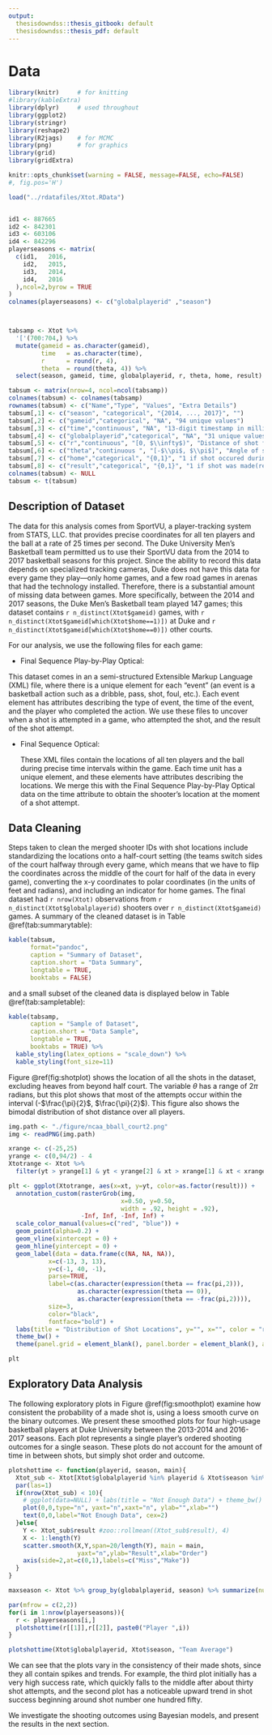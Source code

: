 ```yaml
---
output:
  thesisdowndss::thesis_gitbook: default
  thesisdowndss::thesis_pdf: default
---
```


# Data {#data}

```r

library(knitr)     # for knitting
#library(kableExtra)
library(dplyr)     # used throughout
library(ggplot2)
library(stringr)
library(reshape2)
library(R2jags)    # for MCMC
library(png)       # for graphics
library(grid)
library(gridExtra)

knitr::opts_chunk$set(warning = FALSE, message=FALSE, echo=FALSE)
#, fig.pos='H')

load("../rdatafiles/Xtot.RData")


id1 <- 887665 
id2 <- 842301 
id3 <- 603106 
id4 <- 842296 
playerseasons <- matrix(
  c(id1,   2016,
    id2,   2015,
    id3,   2014,
    id4,   2016
  ),ncol=2,byrow = TRUE
)
colnames(playerseasons) <- c("globalplayerid" ,"season")



tabsamp <- Xtot %>%
  '['(700:704,) %>%
  mutate(gameid = as.character(gameid),
         time   = as.character(time),
         r      = round(r, 4),
         theta  = round(theta, 4)) %>%
  select(season, gameid, time, globalplayerid, r, theta, home, result)

tabsum <- matrix(nrow=4, ncol=ncol(tabsamp))
colnames(tabsum) <- colnames(tabsamp)
rownames(tabsum) <- c("Name","Type", "Values", "Extra Details")
tabsum[,1] <- c("season", "categorical", "{2014, ..., 2017}", "")
tabsum[,2] <- c("gameid","categorical", "NA", "94 unique values")
tabsum[,3] <- c("time","continuous", "NA", "13-digit timestamp in milliseconds")
tabsum[,4] <- c("globalplayerid","categorical", "NA", "31 unique values")
tabsum[,5] <- c("r","continuous", "[0, $\\infty$)", "Distance of shot from hoop (feet)")
tabsum[,6] <- c("theta","continuous ", "[-$\\pi$, $\\pi$]", "Angle of shot (radians)")
tabsum[,7] <- c("home","categorical", "{0,1}", "1 if shot occured during a home game")
tabsum[,8] <- c("result","categorical", "{0,1}", "1 if shot was made(response)")
colnames(tabsum) <- NULL
tabsum <- t(tabsum)

```

<!--

**Help!** This does not work :(

Here is a reference to the plot Figure \@ref(fig:dukelogo).

```r
plot(iris)
```

Here is a reference to the table Table \@ref(tab:maxdelays)


```r
kable(#max_delays, 
      #col.names = c("Airline", "Max Arrival Delay"),
      head(iris),
      caption = "Maximum Delays by Airline",
      caption.short = "Max Delays by Airline",
      longtable = TRUE,
      booktabs = TRUE)
```

-->

## Description of Dataset

The data for this analysis comes from SportVU, a player-tracking system from STATS, LLC. that provides precise coordinates for all ten players and the ball at a rate of 25 times per second. The Duke University Men's Basketball team permitted us to use their SportVU data from the 2014 to 2017 basketball seasons for this project. Since the ability to record this data depends on specialized tracking cameras, Duke does not have this data for every game they play---only home games, and a few road games in arenas that had the technology installed. Therefore, there is a substantial amount of missing data between games. More specifically, between the 2014 and 2017 seasons, the Duke Men's Basketball team played 147 games; this dataset contains `r n_distinct(Xtot$gameid)` games, with `r n_distinct(Xtot$gameid[which(Xtot$home==1)])` at Duke and `r n_distinct(Xtot$gameid[which(Xtot$home==0)])` other courts.

For our analysis, we use the following files for each game:

* Final Sequence Play-by-Play Optical:

This dataset comes in an a semi-structured Extensible Markup Language (XML) file, where there is a unique element for each "event" (an event is a basketball action such as a dribble, pass, shot, foul, etc.). Each event element has attributes describing the type of event, the time of the event, and the player who completed the action. We use these files to uncover when a shot is attempted in a game, who attempted the shot, and the result of the shot attempt.
    
<!--
* Box Score Optical:

We use this dataset to match the names and IDs of players who are in the game. This is also an XML file, with elements corresponding to individual players. These elements contain attributes describing information about the player (e.g. team name, jersey number) and various statistics for the game (e.g. points, assists, distance run).
-->

* Final Sequence Optical:

    These XML files contain the locations of all ten players and the ball during precise time intervals within the game. Each time unit has a unique element, and these elements have attributes describing the locations. We merge this with the Final Sequence Play-by-Play Optical data on the time attribute to obtain the shooter's location at the moment of a shot attempt.

## Data Cleaning

  Steps taken to clean the merged shooter IDs with shot locations include standardizing the locations onto a half-court setting (the teams switch sides of the court halfway through every game, which means that we have to flip the coordinates across the middle of the court for half of the data in every game), converting the x-y coordinates to polar coordinates (in the units of feet and radians), and including an indicator for home games. The final dataset had `r nrow(Xtot)` observations from `r n_distinct(Xtot$globalplayerid)` shooters over `r n_distinct(Xtot$gameid)` games. A summary of the cleaned dataset is in Table \@ref(tab:summarytable):

```r
kable(tabsum, 
      format="pandoc",
      caption = "Summary of Dataset",
      caption.short = "Data Summary",
      longtable = TRUE,
      booktabs = FALSE)
```

and a small subset of the cleaned data is displayed below in Table \@ref(tab:sampletable):

```r
kable(tabsamp,
      caption = "Sample of Dataset",
      caption.short = "Data Sample",
      longtable = TRUE,
      booktabs = TRUE) %>%
  kable_styling(latex_options = "scale_down") %>%
  kable_styling(font_size=11)
```


Figure \@ref(fig:shotplot) shows the location of all the shots in the dataset, excluding heaves from beyond half court. The variable $\theta$ has a range of $2\pi$ radians, but this plot shows that most of the attempts occur within the interval (-$\frac{\pi}{2}$, $\frac{\pi}{2}$). This figure also shows the bimodal distribution of shot distance over all players.

```r
img.path <- "./figure/ncaa_bball_court2.png"
img <- readPNG(img.path)

xrange <- c(-25,25)
yrange <- c(0,94/2) - 4
Xtotrange <- Xtot %>%
  filter(yt > yrange[1] & yt < yrange[2] & xt > xrange[1] & xt < xrange[2])

plt <- ggplot(Xtotrange, aes(x=xt, y=yt, color=as.factor(result))) + 
  annotation_custom(rasterGrob(img,
                               x=0.50, y=0.50,
                               width = .92, height = .92),
                    -Inf, Inf, -Inf, Inf) + 
  scale_color_manual(values=c("red", "blue")) +
  geom_point(alpha=0.2) +
  geom_vline(xintercept = 0) +
  geom_hline(yintercept = 0) +
  geom_label(data = data.frame(c(NA, NA, NA)),
           x=c(-13, 3, 13), 
           y=c(-1, 40, -1), 
           parse=TRUE,
           label=c(as.character(expression(theta == frac(pi,2))),
                   as.character(expression(theta == 0)),
                   as.character(expression(theta == -frac(pi,2)))),
           size=3,
           color="black", 
           fontface="bold") +
  labs(title = "Distribution of Shot Locations", y="", x="", color = "result") +
  theme_bw() + 
  theme(panel.grid = element_blank(), panel.border = element_blank(), axis.text = element_blank(), axis.ticks = element_blank())

plt
```


## Exploratory Data Analysis

The following exploratory plots in Figure \@ref(fig:smoothplot) examine how consistent the probability of a made shot is, using a loess smooth curve on the binary outcomes. We present these smoothed plots for four high-usage basketball players at Duke University between the 2013-2014 and 2016-2017 seasons. Each plot represents a single player's ordered shooting outcomes for a single season. These plots do not account for the amount of time in between shots, but simply shot order and outcome. 



```r

plotshottime <- function(playerid, season, main){
  Xtot_sub <- Xtot[Xtot$globalplayerid %in% playerid & Xtot$season %in% season,]
  par(las=1)
  if(nrow(Xtot_sub) < 10){
    # ggplot(data=NULL) + labs(title = "Not Enough Data") + theme_bw()
    plot(0,0,type="n", yaxt="n",xaxt="n", ylab="",xlab="")
    text(0,0,label="Not Enough Data", cex=2)
  }else{
    Y <- Xtot_sub$result #zoo::rollmean((Xtot_sub$result), 4)
    X <- 1:length(Y)
    scatter.smooth(X,Y,span=20/length(Y), main = main,
                   yaxt="n",ylab="Result",xlab="Order")
    axis(side=2,at=c(0,1),labels=c("Miss","Make"))
  }
}

maxseason <- Xtot %>% group_by(globalplayerid, season) %>% summarize(num=n()) %>% group_by(globalplayerid) %>% mutate(m=max(num)) %>% filter(num==m) %>% as.data.frame()

par(mfrow = c(2,2))
for(i in 1:nrow(playerseasons)){
  r <- playerseasons[i,]
  plotshottime(r[[1]],r[[2]], paste0("Player ",i))
}
```

```r
plotshottime(Xtot$globalplayerid, Xtot$season, "Team Average")
```



We can see that the plots vary in the consistency of their made shots, since they all contain spikes and trends. For example, the third plot initially has a very high success rate, which quickly falls to the middle after about thirty shot attempts, and the second plot has a noticeable upward trend in shot success beginning around shot number one hundred fifty.

We investigate the shooting outcomes using Bayesian models, and present the results in the next section.
